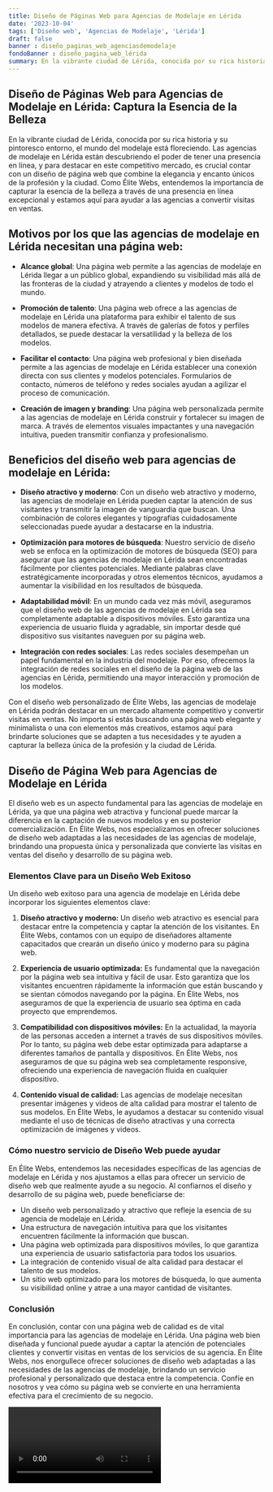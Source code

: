 ```yaml
---
title: Diseño de Páginas Web para Agencias de Modelaje en Lérida
date: '2023-10-04'
tags: ['Diseño web', 'Agencias de Modelaje', 'Lérida']
draft: false
banner : diseño_paginas_web_agenciasdemodelaje
fondoBanner : diseño_pagina_web_lérida
summary: En la vibrante ciudad de Lérida, conocida por su rica historia y su pintoresco entorno, el mundo del modelaje está floreciendo. Las agencias de modelaje en Lérida están descubriendo el poder de tener una presencia en línea, y para destacar en este competitivo mercado, es crucial contar con un diseño de página web que combine la elegancia y encanto únicos de la profesión y la ciudad. Como Élite Webs, entendemos la importancia de capturar la esencia de la belleza a través de una presencia en línea excepcional y estamos aquí para ayudar a las agencias a convertir visitas en ventas.
---
```


## Diseño de Páginas Web para Agencias de Modelaje en Lérida: Captura la Esencia de la Belleza

En la vibrante ciudad de Lérida, conocida por su rica historia y su pintoresco entorno, el mundo del modelaje está floreciendo. Las agencias de modelaje en Lérida están descubriendo el poder de tener una presencia en línea, y para destacar en este competitivo mercado, es crucial contar con un diseño de página web que combine la elegancia y encanto únicos de la profesión y la ciudad. Como Élite Webs, entendemos la importancia de capturar la esencia de la belleza a través de una presencia en línea excepcional y estamos aquí para ayudar a las agencias a convertir visitas en ventas.

## Motivos por los que las agencias de modelaje en Lérida necesitan una página web:

- **Alcance global**: Una página web permite a las agencias de modelaje en Lérida llegar a un público global, expandiendo su visibilidad más allá de las fronteras de la ciudad y atrayendo a clientes y modelos de todo el mundo.

- **Promoción de talento**: Una página web ofrece a las agencias de modelaje en Lérida una plataforma para exhibir el talento de sus modelos de manera efectiva. A través de galerías de fotos y perfiles detallados, se puede destacar la versatilidad y la belleza de los modelos.

- **Facilitar el contacto**: Una página web profesional y bien diseñada permite a las agencias de modelaje en Lérida establecer una conexión directa con sus clientes y modelos potenciales. Formularios de contacto, números de teléfono y redes sociales ayudan a agilizar el proceso de comunicación.

- **Creación de imagen y branding**: Una página web personalizada permite a las agencias de modelaje en Lérida construir y fortalecer su imagen de marca. A través de elementos visuales impactantes y una navegación intuitiva, pueden transmitir confianza y profesionalismo.

## Beneficios del diseño web para agencias de modelaje en Lérida:

- **Diseño atractivo y moderno**: Con un diseño web atractivo y moderno, las agencias de modelaje en Lérida pueden captar la atención de sus visitantes y transmitir la imagen de vanguardia que buscan. Una combinación de colores elegantes y tipografías cuidadosamente seleccionadas puede ayudar a destacarse en la industria.

- **Optimización para motores de búsqueda**: Nuestro servicio de diseño web se enfoca en la optimización de motores de búsqueda (SEO) para asegurar que las agencias de modelaje en Lérida sean encontradas fácilmente por clientes potenciales. Mediante palabras clave estratégicamente incorporadas y otros elementos técnicos, ayudamos a aumentar la visibilidad en los resultados de búsqueda.

- **Adaptabilidad móvil**: En un mundo cada vez más móvil, aseguramos que el diseño web de las agencias de modelaje en Lérida sea completamente adaptable a dispositivos móviles. Esto garantiza una experiencia de usuario fluida y agradable, sin importar desde qué dispositivo sus visitantes naveguen por su página web.

- **Integración con redes sociales**: Las redes sociales desempeñan un papel fundamental en la industria del modelaje. Por eso, ofrecemos la integración de redes sociales en el diseño de la página web de las agencias en Lérida, permitiendo una mayor interacción y promoción de los modelos.

Con el diseño web personalizado de Élite Webs, las agencias de modelaje en Lérida podrán destacar en un mercado altamente competitivo y convertir visitas en ventas. No importa si estás buscando una página web elegante y minimalista o una con elementos más creativos, estamos aquí para brindarte soluciones que se adapten a tus necesidades y te ayuden a capturar la belleza única de la profesión y la ciudad de Lérida.

<GifSeo />

<Cta />

## Diseño de Página Web para Agencias de Modelaje en Lérida

El diseño web es un aspecto fundamental para las agencias de modelaje en Lérida, ya que una página web atractiva y funcional puede marcar la diferencia en la captación de nuevos modelos y en su posterior comercialización. En Élite Webs, nos especializamos en ofrecer soluciones de diseño web adaptadas a las necesidades de las agencias de modelaje, brindando una propuesta única y personalizada que convierte las visitas en ventas del diseño y desarrollo de su página web.

### Elementos Clave para un Diseño Web Exitoso

Un diseño web exitoso para una agencia de modelaje en Lérida debe incorporar los siguientes elementos clave:

1. **Diseño atractivo y moderno:** Un diseño web atractivo es esencial para destacar entre la competencia y captar la atención de los visitantes. En Élite Webs, contamos con un equipo de diseñadores altamente capacitados que crearán un diseño único y moderno para su página web.

2. **Experiencia de usuario optimizada:** Es fundamental que la navegación por la página web sea intuitiva y fácil de usar. Esto garantiza que los visitantes encuentren rápidamente la información que están buscando y se sientan cómodos navegando por la página. En Élite Webs, nos aseguramos de que la experiencia de usuario sea óptima en cada proyecto que emprendemos.

3. **Compatibilidad con dispositivos móviles:** En la actualidad, la mayoría de las personas acceden a internet a través de sus dispositivos móviles. Por lo tanto, su página web debe estar optimizada para adaptarse a diferentes tamaños de pantalla y dispositivos. En Élite Webs, nos aseguramos de que su página web sea completamente responsive, ofreciendo una experiencia de navegación fluida en cualquier dispositivo.

4. **Contenido visual de calidad:** Las agencias de modelaje necesitan presentar imágenes y videos de alta calidad para mostrar el talento de sus modelos. En Élite Webs, le ayudamos a destacar su contenido visual mediante el uso de técnicas de diseño atractivas y una correcta optimización de imágenes y videos.

### Cómo nuestro servicio de Diseño Web puede ayudar

En Élite Webs, entendemos las necesidades específicas de las agencias de modelaje en Lérida y nos ajustamos a ellas para ofrecer un servicio de diseño web que realmente ayude a su negocio. Al confiarnos el diseño y desarrollo de su página web, puede beneficiarse de:

- Un diseño web personalizado y atractivo que refleje la esencia de su agencia de modelaje en Lérida.
- Una estructura de navegación intuitiva para que los visitantes encuentren fácilmente la información que buscan.
- Una página web optimizada para dispositivos móviles, lo que garantiza una experiencia de usuario satisfactoria para todos los usuarios.
- La integración de contenido visual de alta calidad para destacar el talento de sus modelos.
- Un sitio web optimizado para los motores de búsqueda, lo que aumenta su visibilidad online y atrae a una mayor cantidad de visitantes.

### Conclusión

En conclusión, contar con una página web de calidad es de vital importancia para las agencias de modelaje en Lérida. Una página web bien diseñada y funcional puede ayudar a captar la atención de potenciales clientes y convertir visitas en ventas de los servicios de su agencia. En Élite Webs, nos enorgullece ofrecer soluciones de diseño web adaptadas a las necesidades de las agencias de modelaje, brindando un servicio profesional y personalizado que destaca entre la competencia. Confíe en nosotros y vea cómo su página web se convierte en una herramienta efectiva para el crecimiento de su negocio.

<Video />

<CtaBot job='Agencias de Modelaje' city='Lérida'/>

<Gmaps query='Lérida+españa+maps' />